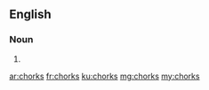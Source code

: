 ==English==

===Noun===
{{head|en|plural}}

# {{plural of|chork|lang=en|nocat=1}}

[[ar:chorks]]
[[fr:chorks]]
[[ku:chorks]]
[[mg:chorks]]
[[my:chorks]]